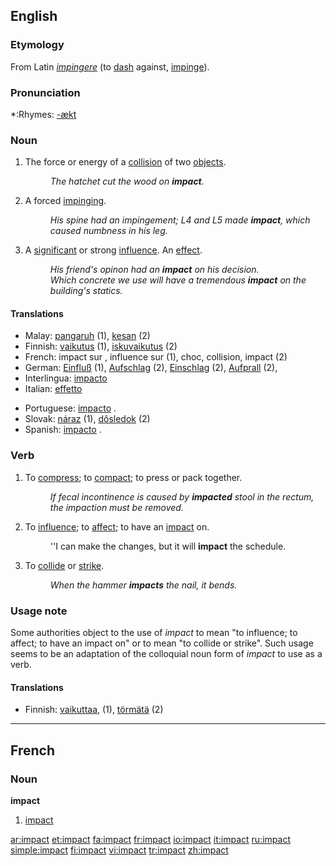 ==English==

===Etymology===
From Latin ''[[impingere]]'' (to [[dash]] against, [[impinge]]).

===Pronunciation===
*:Rhymes: [[Rhymes:English:-ækt|-ækt]]

===Noun===
{{en-noun}}

# The force or energy of a [[collision]] of two [[object]]s.
#:''The hatchet cut the wood on '''impact'''.''
# {{italbrac|mainly medical}} A forced [[impinge|impinging]].
#:''His spine had an impingement; L4 and L5 made '''impact''', which caused numbness in his leg.''
# {{colloquial}} A [[significant]] or strong [[influence]]. An [[effect]].
#:''His friend's opinon had an '''impact''' on his decision.''
#:''Which concrete we use will have a tremendous '''impact''' on the building's statics.''

====Translations====
{{rfc-trans}}
{{top}}
*Malay: [[pangaruh]] (1), [[kesan]] (2)
*Finnish: [[vaikutus]] (1), [[iskuvaikutus]] (2)
*French: impact sur , influence sur (1), choc, collision, impact (2)
*German: [[Einfluß]] {{m}} (1), [[Aufschlag]] {{m}} (2), [[Einschlag]] {{m}} (2), [[Aufprall]] {{m}} (2),
*Interlingua: [[impacto]] 
*Italian: [[effetto]] 
{{mid}}
*Portuguese: [[impacto]] {{m}}.
*Slovak: [[náraz]] {{m}} (1), [[dôsledok]] {{m}} (2)
*Spanish: [[impacto]] {{m}}. 
{{bottom}}

===Verb===
{{en-verb}}

# To [[compress]]; to [[compact]]; to press or pack together.
#:''If fecal incontinence is caused by '''impacted''' stool in the rectum, the impaction must be removed.''
# {{non-standard}} To [[influence]]; to [[affect]]; to have an [[impact#Noun|impact]] on.
#:''I can make the changes, but it will '''impact''' the schedule.
# To [[collide]] or [[strike]].
#:''When the hammer '''impacts''' the nail, it bends.''

===Usage note===
Some authorities object to the use of ''impact'' to mean "to influence; to affect; to have an impact on" or to mean "to collide or strike".  Such usage seems to be an adaptation of the colloquial noun form of ''impact'' to use as a verb.

====Translations====
{{rfc-trans}}
*Finnish: [[vaikuttaa]], (1), [[törmätä]] (2)

----

==French==

===Noun===
'''impact'''

# [[impact]]

[[ar:impact]]
[[et:impact]]
[[fa:impact]]
[[fr:impact]]
[[io:impact]]
[[it:impact]]
[[ru:impact]]
[[simple:impact]]
[[fi:impact]]
[[vi:impact]]
[[tr:impact]]
[[zh:impact]]